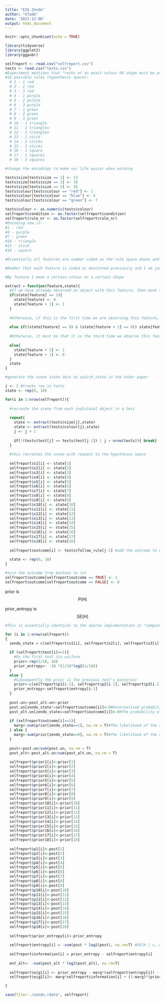 ---
title: "EIG Zendo"
author: "VladG"
date: '2022-12-08'
output: html_document
---

```{r setup, include=FALSE}
knitr::opts_chunk$set(echo = TRUE)
```

```{r}
library(tidyverse)
library(ggplot2)
library(ggpubr)

selfreport <- read.csv("selfreport.csv")
tests <- read.csv("tests.csv")
#Experiment mentions that "rocks of an exact colour OR shape must be present for radiation"
#18 possible rules (hypothesis space):
  # 1 - 1 red
  # 2 - 2 red
  # 3 - 3 red
  # 4 - 1 purple
  # 5 - 2 purple
  # 6 - 3 purple
  # 7 - 1 green
  # 8 - 2 green
  # 9 - 3 green
  # 10 - 1 triangle
  # 11 - 2 triangles
  # 12 - 3 triangles
  # 13 - 1 stick
  # 14 - 2 sticks
  # 15 - 3 sticks
  # 16 - 1 square
  # 17 - 2 squares
  # 18 - 3 squares
```

```{r}
#change the encodings to make our life easier when working

tests$size[tests$size == 1] <- 13
tests$size[tests$size == 2] <- 10
tests$size[tests$size == 3] <- 16
tests$colour[tests$colour == "red"] <- 1
tests$colour[tests$colour == "blue"] <- 4
tests$colour[tests$colour == "green"] <- 7

tests$colour <- as.numeric(tests$colour)
selfreport$condition <- as.factor(selfreport$condition)
selfreport$rule_nr <- as.factor(selfreport$rule_nr)
#Encoding now is:
#1 - red
#4 - purple
#7 - green
#10 - triangle
#13 - stick
#16 - square
```

```{r}
#Essentially all features are number coded as the rule space above and this function helps us extract the scene from the multiple test rows

#Rember that each feature is coded as mentioned previously and I am jumping around with regards to object number as in the hypothesis encoding

#By feature I mean a certain colour or a certain shape

extract = function(feature,state){
  #If we have already observed an object with this feature, then move to encode the presence of 2 objects with this feature
  if(state[feature] == 1){ 
    state[feature] <- 0
    state[feature + 1] <- 1 
  } 
  
  #Otherwise, if this is the first time we are observing this feature, we encode the presence of 1 object with this feature
  
  else if((state[feature] == 0) & (state[feature + 1] == 0)) state[feature] <- 1
  
  #Otherwise, it must be that it is the third time we observe this feature, so we encode the presence of 3 objects with this feature
  
  else{
    state[feature + 2] <- 1
    state[feature + 1] <- 0 
  }
  state  
}
```

```{r}
#generate the scene state akin to switch_state in the other paper

j <- 1 #tracks row in tests
state <- rep(0, 18)

for(i in 1:nrow(selfreport)){
  
  #recreate the scene from each individual object in a test 
  
  repeat{
    state <- extract(tests$size[j],state)
    state <- extract(tests$colour[j],state)
    j <- j + 1
    
    if(!(tests$test[j] == tests$test[j-1]) | j > nrow(tests)){ break}
  }
  
  #this recreates the scene with respect to the hypotheses space
  
  selfreport$s1[i] <- state[1]
  selfreport$s2[i] <- state[2]
  selfreport$s3[i] <- state[3]
  selfreport$s4[i] <- state[4]
  selfreport$s5[i] <- state[5]
  selfreport$s6[i] <- state[6]
  selfreport$s7[i] <- state[7]
  selfreport$s8[i] <- state[8]
  selfreport$s9[i] <- state[9]
  selfreport$s10[i] <- state[10]
  selfreport$s11[i] <- state[11]
  selfreport$s12[i] <- state[12]
  selfreport$s13[i] <- state[13]
  selfreport$s14[i] <- state[14]
  selfreport$s15[i] <- state[15]
  selfreport$s16[i] <- state[16]
  selfreport$s17[i] <- state[17]
  selfreport$s18[i] <- state[18]
  
  selfreport$outcome[i] <- tests$follow_rule[j-1] #add the outcome to each individual scene
  
  state <- rep(0, 18)
}

#turn the outcome from boolean to int
selfreport$outcome[selfreport$outcome == TRUE] <- 1
selfreport$outcome[selfreport$outcome == FALSE] <- 0

```

prior is $$P(H)$$

prior_entropy is $$SE(H)$$

```{r}
#This is essentially identical to the sparse implementation in "compute_entropy.R" for the "Children's failure to control variables may reflect adaptive decision making" paper by Jones et al., 2020

for (i in 1:nrow(selfreport))
{
  zendo_state = c(selfreport$s1[i], selfreport$s2[i], selfreport$s3[i], selfreport$s4[i], selfreport$s5[i], selfreport$s6[i], selfreport$s7[i], selfreport$s8[i], selfreport$s9[i], selfreport$s10[i], selfreport$s11[i], selfreport$s12[i], selfreport$s13[i], selfreport$s14[i], selfreport$s15[i], selfreport$s16[i], selfreport$s17[i], selfreport$s18[i])

  if (selfreport$test[i]==1){
    #On the first test its uniform
    prior<-rep(1/18, 18)
    prior_entropy<- -18 *(1/18*log2(1/18))
  } 
  else {
    #Subsequently the prior is the previous test's posterior
    prior<-c(selfreport$p1[i-1], selfreport$p2[i-1], selfreport$p3[i-1], selfreport$p4[i-1], selfreport$p5[i-1], selfreport$p6[i-1], selfreport$p7[i-1], selfreport$p8[i-1], selfreport$p9[i-1], selfreport$p10[i-1], selfreport$p11[i-1], selfreport$p12[i-1], selfreport$p13[i-1], selfreport$p14[i-1], selfreport$p15[i-1], selfreport$p16[i-1], selfreport$p17[i-1], selfreport$p18[i-1])
    prior_entropy<-selfreport$entropy[i-1]
  }
  
  post.un<-post_alt.un<-prior
  post.un[zendo_state!=selfreport$outcome[i]]<-0#Unnormalised probability of each rule after the outcome (positive or negative outcome)
  post_alt.un[zendo_state==selfreport$outcome[i]]<-0#The probability of the alternative thing happening
  
  if (selfreport$outcome[i]==1){
    marg<-sum(prior[zendo_state==1], na.rm = T)#The likelihood of the actual outcome  
  } else {
    marg<-sum(prior[zendo_state==0], na.rm = T)#The likelihood of the actual outcome
  }  
  
  post<-post.un/sum(post.un, na.rm = T)
  post_alt<-post_alt.un/sum(post_alt.un, na.rm = T)
  
  selfreport$prior1[i]<-prior[1]
  selfreport$prior2[i]<-prior[2]
  selfreport$prior3[i]<-prior[3]
  selfreport$prior4[i]<-prior[4]
  selfreport$prior5[i]<-prior[5]
  selfreport$prior6[i]<-prior[6]
  selfreport$prior7[i]<-prior[7]
  selfreport$prior8[i]<-prior[8]
  selfreport$prior9[i]<-prior[9]
  selfreport$prior10[i]<-prior[10]
  selfreport$prior11[i]<-prior[11]
  selfreport$prior12[i]<-prior[12]
  selfreport$prior13[i]<-prior[13]
  selfreport$prior14[i]<-prior[14]
  selfreport$prior15[i]<-prior[15]
  selfreport$prior16[i]<-prior[16]
  selfreport$prior17[i]<-prior[17]
  selfreport$prior18[i]<-prior[18]
  
  selfreport$p1[i]<-post[1]
  selfreport$p2[i]<-post[2]
  selfreport$p3[i]<-post[3]
  selfreport$p4[i]<-post[4]
  selfreport$p5[i]<-post[5]
  selfreport$p6[i]<-post[6]
  selfreport$p7[i]<-post[7]
  selfreport$p8[i]<-post[8]
  selfreport$p9[i]<-post[9]
  selfreport$p10[i]<-post[10]
  selfreport$p11[i]<-post[11]
  selfreport$p12[i]<-post[12]
  selfreport$p13[i]<-post[13]
  selfreport$p14[i]<-post[14]
  selfreport$p15[i]<-post[15]
  selfreport$p16[i]<-post[16]
  selfreport$p17[i]<-post[17]
  selfreport$p18[i]<-post[18]
  
  selfreport$prior_entropy[i]<-prior_entropy
  
  selfreport$entropy[i] = -sum(post * log2(post), na.rm=T) #SE(H | s, o)
  
  selfreport$information[i] = prior_entropy - selfreport$entropy[i]
  
  ent_alt<- -sum(post_alt * log2(post_alt), na.rm=T)
  
  selfreport$eig1[i] <- prior_entropy - marg*(selfreport$entropy[i]) - (1-marg) * ent_alt
  selfreport$eig2[i]<- marg*selfreport$information[i] + (1-marg)*(prior_entropy - ent_alt)

}  
```

```{r}
save(file='./zendo.rdata', selfreport)
```

